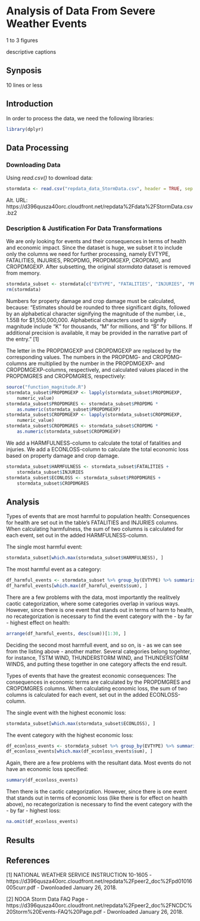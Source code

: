# Analysis of Data From Severe Weather Events

1 to 3 figures

descriptive captions

## Synposis

10 lines or less

## Introduction

In order to process the data, we need the following libraries:
```r
library(dplyr)
```

## Data Processing

### Downloading Data 

Using *read.csv()* to download data:
```r
stormdata <- read.csv("repdata_data_StormData.csv", header = TRUE, sep = ",")
```
Alt. URL: https://d396qusza40orc.cloudfront.net/repdata%2Fdata%2FStormData.csv.bz2

### Description & Justification For Data Transformations
We are only looking for events and their consequences in terms of health and economic impact. Since the dataset is huge, we subset it to include only the columns we need for further processing, namely EVTYPE, FATALITIES, INJURIES, PROPDMG, PROPDMGEXP, CROPDMG, and CROPDMGEXP. After subsetting, the original *stormdata* dataset is removed from memory.
```r
stormdata_subset <- stormdata[c("EVTYPE", "FATALITIES", "INJURIES", "PROPDMG", "PROPDMGEXP", "CROPDMG", "CROPDMGEXP")]
rm(stormdata)
```
Numbers for property damage and crop damage must be calculated, because:
"Estimates should be rounded to three significant digits, followed by an alphabetical character signifying the magnitude of the number, i.e., 1.55B for $1,550,000,000.  Alphabetical characters used to signify magnitude 
include “K” for thousands, “M” for millions, and “B” for billions.  If additional precision is available, it may be provided in the narrative part of the entry." [1]

The letter in the PROPDMGEXP and CROPDMGEXP are replaced by the corresponding values. The numbers in the PROPDMG- and CROPDMG--columns are multiplied by the number in the PROPDMGEXP- and CROPDMGEXP-columns, respectively, and calculated values placed in the PROPDMGRES and CROPDMGRES, respectively:
```r
source("function_magnitude.R")
stormdata_subset$PROPDMGEXP <- lapply(stormdata_subset$PROPDMGEXP,
    numeric_value)
stormdata_subset$PROPDMGRES <- stormdata_subset$PROPDMG *
    as.numeric(stormdata_subset$PROPDMGEXP)
stormdata_subset$CROPDMGEXP <- lapply(stormdata_subset$CROPDMGEXP,
    numeric_value)
stormdata_subset$CROPDMGRES <- stormdata_subset$CROPDMG *
    as.numeric(stormdata_subset$CROPDMGEXP)
```

We add a HARMFULNESS-column to calculate the total of fatalities and injuries. We add a ECONLOSS-column to calculate the total economic loss based on property damage and crop damage.
```r
stormdata_subset$HARMFULNESS <- stormdata_subset$FATALITIES +
    stormdata_subset$INJURIES
stormdata_subset$ECONLOSS <- stormdata_subset$PROPDMGRES +
    stormdata_subset$CROPDMGRES
```

## Analysis

Types of events that are most harmful to population health: Consequences for health are set out in the table's FATALITIES and INJURIES columns. When calculating harmfulness, the sum of two columns is calculated for each event, set out in the added HARMFULNESS-column. 

The single most harmful event:
```r
stormdata_subset[which.max(stormdata_subset$HARMFULNESS), ]
```

The most harmful event as a category:
```r
df_harmful_events <- stormdata_subset %>% group_by(EVTYPE) %>% summarise(sum=sum(HARMFULNESS)) %>% data.frame()
df_harmful_events[which.max(df_harmful_events$sum), ]
```

There are a few problems with the data, most importantly the realitvely caotic categorization, where some categories overlap in various ways. However, since there is one event that stands out in terms of harm to health, no recategorization is necessary to find the event category with the - by far - highest effect on health:
```r
arrange(df_harmful_events, desc(sum))[1:30, ]
```
Deciding the second most harmfull event, and so on, is - as we can see from the listing above - another matter. Several categories belong togehter, for instance, TSTM WIND, THUNDERSTORM WIND, and THUNDERSTORM WINDS, and putting these together in one category affects the end result.

Types of events that have the greatest economic consequences: The consequences in economic terms are calculated by the PROPDMGRES and CROPDMGRES columns. When calculating economic loss, the sum of two columns is calculated for each event, set out in the added ECONLOSS-column.

The single event with the highest economic loss:
```r
stormdata_subset[which.max(stormdata_subset$ECONLOSS), ]
```
The event category with the highest economic loss:
```r
df_econloss_events <- stormdata_subset %>% group_by(EVTYPE) %>% summarise(sum=sum(ECONLOSS)) %>% data.frame()
df_econloss_events[which.max(df_econloss_events$sum), ]
```
Again, there are a few problems with the resultant data. Most events do not have an economic loss specified:
```r
summary(df_econloss_events)
```
Then there is the caotic categorization. However, since there is one event that stands out in terms of economic loss (like there is for effect on health above), no recategorization is necessary to find the event category with the - by far - highest loss:
```r
na.omit(df_econloss_events)
```

## Results



## References

[1] NATIONAL WEATHER SERVICE INSTRUCTION 10-1605 - https://d396qusza40orc.cloudfront.net/repdata%2Fpeer2_doc%2Fpd01016005curr.pdf - Dwonloaded January 26, 2018.

[2] NOOA Storm Data FAQ Page - https://d396qusza40orc.cloudfront.net/repdata%2Fpeer2_doc%2FNCDC%20Storm%20Events-FAQ%20Page.pdf - Dwonloaded January 26, 2018.
